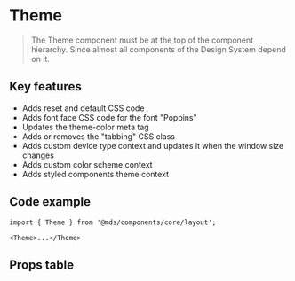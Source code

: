 
<Meta title="Components/core/layout/Theme" component={Theme} />

# Theme

<Description of={Theme} />

> The Theme component must be at the top of the component hierarchy. Since almost all components of the Design System depend on it.

## Key features

- Adds reset and default CSS code
- Adds font face CSS code for the font "Poppins"
- Updates the theme-color meta tag
- Adds or removes the "tabbing" CSS class
- Adds custom device type context and updates it when the window size changes
- Adds custom color scheme context
- Adds styled components theme context

## Code example

```tsx
import { Theme } from '@mds/components/core/layout';
```

```tsx
<Theme>...</Theme>
```

## Props table

<ArgsTable of={Theme} />
